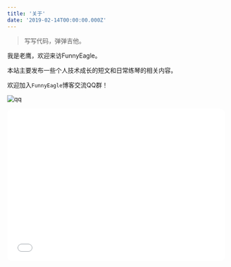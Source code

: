 ```yaml
---
title: '关于'
date: '2019-02-14T00:00:00.000Z'
---
```

> 写写代码，弹弹吉他。

我是老鹰，欢迎来访FunnyEagle。

本站主要发布一些个人技术成长的短文和日常练琴的相关内容。

欢迎加入`FunnyEagle`博客交流QQ群！

![qq](./images/IMG_2096.JPG)

<iframe style="border-radius:12px" src="//music.163.com/outchain/player?type=2&id=2029572640&auto=1&height=66" width="100%" height="352" frameBorder="0" allowfullscreen="" allow="autoplay; clipboard-write; encrypted-media; fullscreen; picture-in-picture" loading="lazy"></iframe>